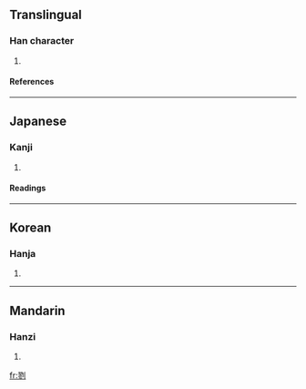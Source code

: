 ==Translingual==
===Han character===
{{Han char|rad=刀|as=11|sn=13|four=|canj=尸竹中弓 (SHLN)}}
# {{defn|Han}}
====References====
{{Han ref|kx=0143.210|dkj=02149|dj=0324.070|hdz=10354.150|uh=5279|ud=21113}}
----


==Japanese==
===Kanji===
{{ja-kanji|grade=|rs=刀11}}
# {{defn|Japanese}} 
====Readings====
{{ja-readings|on=[[りく]] (riku), [[ろく]] (roku), [[きょう]] (kyō), [[く]] (ku)|kun=[[けずる]] (kezuru)}}
----
==Korean==
===Hanja===
{{ko-hanja|hangeul=륙|rv=ryuk|mr=ryuk}}
# {{defn|Korean}}
----
==Mandarin==
===Hanzi===
{{cmn-hanzi|pin=chāo (chao1), lù (lu4)|wg=ch'ao<sup>1</sup>, lu<sup>4</sup>|y=}}
# {{defn|Mandarin}}

[[fr:剹]]